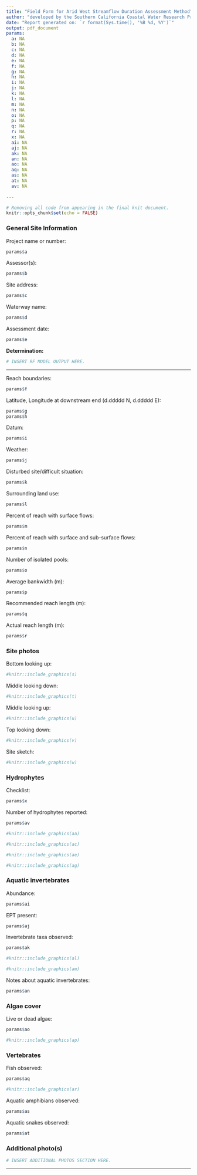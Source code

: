 ```yaml
---
title: "Field Form for Arid West Streamflow Duration Assessment Method"
author: "developed by the Southern California Coastal Water Research Project"
date: "Report generated on: `r format(Sys.time(), '%B %d, %Y')`"
output: pdf_document
params:
  a: NA
  b: NA
  c: NA
  d: NA
  e: NA
  f: NA
  g: NA
  h: NA
  i: NA
  j: NA
  k: NA
  l: NA
  m: NA
  n: NA
  o: NA
  p: NA
  q: NA
  r: NA
  x: NA
  ai: NA
  aj: NA
  ak: NA
  an: NA
  ao: NA
  aq: NA
  as: NA
  at: NA
  av: NA
  
---
```


```r

# Removing all code from appearing in the final knit document.
knitr::opts_chunk$set(echo = FALSE)

```

### General Site Information

Project name or number:
```r
params$a
```

Assessor(s):
```r
params$b
```

Site address:
```r
params$c
```

Waterway name:
```r
params$d
```

Assessment date:
```r
params$e
```

**Determination:**
```r
# INSERT RF MODEL OUTPUT HERE.
```

***
Reach boundaries:
```r
params$f
```

Latitude, Longitude at downstream end (d.ddddd N, d.ddddd E):
```r
params$g 
params$h
```

Datum:
```r
params$i
```

Weather:
```r
params$j
```

Disturbed site/difficult situation:
```r
params$k
```

Surrounding land use:
```r
params$l
```

Percent of reach with surface flows:
```r
params$m
```

Percent of reach with surface and sub-surface flows:
```r
params$n
```

Number of isolated pools:
```r
params$o
```

Average bankwidth (m):
```r
params$p
```

Recommended reach length (m):
```r
params$q
```

Actual reach length (m):
```r
params$r
```

### Site photos

Bottom looking up:
```r
#knitr::include_graphics(s)
```

Middle looking down:
```r
#knitr::include_graphics(t)
```

Middle looking up:
```r
#knitr::include_graphics(u)
```

Top looking down:
```r
#knitr::include_graphics(v)
```

Site sketch:
```r
#knitr::include_graphics(w)
```

### Hydrophytes

Checklist:
```r
params$x
```

Number of hydrophytes reported:
```r
params$av
```

```r
#knitr::include_graphics(aa)
```

```r
#knitr::include_graphics(ac)
```

```r
#knitr::include_graphics(ae)
```

```r
#knitr::include_graphics(ag)
```

### Aquatic invertebrates

Abundance:
```r
params$ai
```

EPT present:
```r
params$aj
```

Invertebrate taxa observed:
```r
params$ak
```

```r
#knitr::include_graphics(al)
```

```r
#knitr::include_graphics(am)
```

Notes about aquatic invertebrates:
```r
params$an
```

### Algae cover

Live or dead algae:
```r
params$ao
```

```r
#knitr::include_graphics(ap)
```

### Vertebrates

Fish observed:
```r
params$aq
```

```r
#knitr::include_graphics(ar)
```

Aquatic amphibians observed:
```r
params$as
```

Aquatic snakes observed:
```r
params$at
```

### Additional photo(s)

```r
# INSERT ADDITIONAL PHOTOS SECTION HERE.
```

***